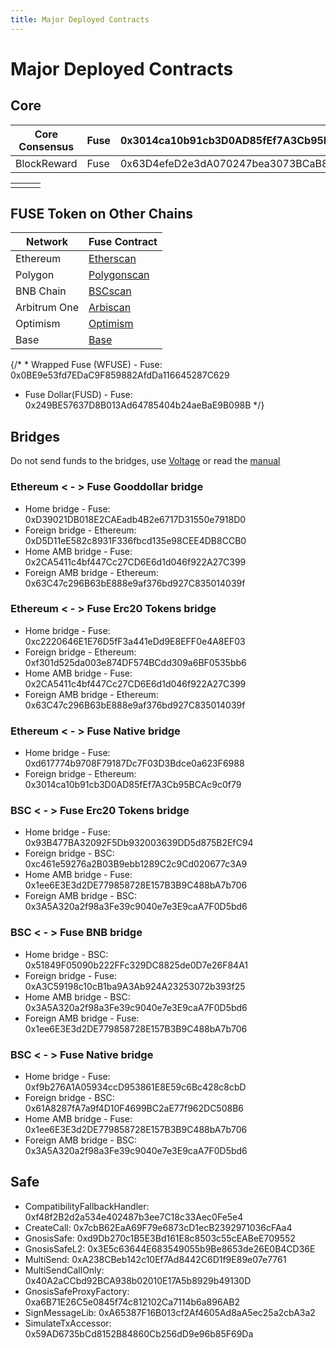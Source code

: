 ```yaml
---
title: Major Deployed Contracts
---
```

# Major Deployed Contracts

## Core

|Core Consensus | Fuse | 0x3014ca10b91cb3D0AD85fEf7A3Cb95BCAc9c0f79 |
|--|---|---|
| BlockReward | Fuse | 0x63D4efeD2e3dA070247bea3073BCaB896dFF6C9B |


| |  | |
|--|---|---|
| |  | |


## FUSE Token on Other Chains&#x20;

| Network      | Fuse Contract                                                                                |
| ------------ | -----------------------------------------------------------------------------------------    |
| Ethereum     | [Etherscan](https://etherscan.io/token/0x970b9bb2c0444f5e81e9d0efb84c8ccdcdcaf84d)           |
| Polygon      | [Polygonscan](https://polygonscan.com/address/0xf915fdda4c882731c0456a4214548cd13a822886)    |
| BNB Chain    | [BSCscan](https://bscscan.com/address/0x5857c96dae9cf8511b08cb07f85753c472d36ea3)            |
| Arbitrum One | [Arbiscan](https://arbiscan.io/token/0xbdef0e9ef12e689f366fe494a7a7d0dad25d9286)             |
| Optimism     | [Optimism](https://optimistic.etherscan.io/token/0xe453d6649643f1f460c371dc3d1da98f7922fe51) |
| Base     | [Base](https://basescan.org/token/0x01facC69EC7360640AA5898E852326752801674A) |


{/* * Wrapped Fuse (WFUSE) - Fuse: 0x0BE9e53fd7EDaC9F859882AfdDa116645287C629&#x20;
* Fuse Dollar(FUSD) - Fuse: 0x249BE57637D8B013Ad64785404b24aeBaE9B098B */}

## Bridges&#x20;

Do not send funds to the bridges, use [Voltage](https://voltage.finance) or read the [manual](../../basics/getting-started-with-fuse/bridge-to-fuse.mdx)

### Ethereum < - > Fuse Gooddollar bridge

* Home bridge - Fuse: 0xD39021DB018E2CAEadb4B2e6717D31550e7918D0&#x20;
* Foreign bridge - Ethereum: 0xD5D11eE582c8931F336fbcd135e98CEE4DB8CCB0
* Home AMB bridge - Fuse: 0x2CA5411c4bf447Cc27CD6E6d1d046f922A27C399&#x20;
* Foreign AMB bridge - Ethereum: 0x63C47c296B63bE888e9af376bd927C835014039f

### Ethereum < - > Fuse Erc20 Tokens bridge

* Home bridge - Fuse: 0xc2220646E1E76D5fF3a441eDd9E8EFF0e4A8EF03&#x20;
* Foreign bridge - Ethereum: 0xf301d525da003e874DF574BCdd309a6BF0535bb6&#x20;
* Home AMB bridge - Fuse: 0x2CA5411c4bf447Cc27CD6E6d1d046f922A27C399&#x20;
* Foreign AMB bridge - Ethereum: 0x63C47c296B63bE888e9af376bd927C835014039f

### Ethereum < - > Fuse Native bridge

* Home bridge - Fuse: 0xd617774b9708F79187Dc7F03D3Bdce0a623F6988&#x20;
* Foreign bridge - Ethereum: 0x3014ca10b91cb3D0AD85fEf7A3Cb95BCAc9c0f79

### BSC < - > Fuse Erc20 Tokens bridge

* Home bridge - Fuse: 0x93B477BA32092F5Db932003639DD5d875B2EfC94&#x20;
* Foreign bridge - BSC: 0xc461e59276a2B03B9ebb1289C2c9Cd020677c3A9&#x20;
* Home AMB bridge - Fuse: 0x1ee6E3E3d2DE779858728E157B3B9C488bA7b706&#x20;
* Foreign AMB bridge - BSC: 0x3A5A320a2f98a3Fe39c9040e7e3E9caA7F0D5bd6

### BSC < - > Fuse BNB bridge

* Home bridge - BSC: 0x51849F05090b222FFc329DC8825de0D7e26F84A1&#x20;
* Foreign bridge - Fuse: 0xA3C59198c10cB1ba9A3Ab924A23253072b393f25&#x20;
* Home AMB bridge - BSC: 0x3A5A320a2f98a3Fe39c9040e7e3E9caA7F0D5bd6&#x20;
* Foreign AMB bridge - Fuse: 0x1ee6E3E3d2DE779858728E157B3B9C488bA7b706

### BSC < - > Fuse Native bridge

* Home bridge - Fuse: 0xf9b276A1A05934ccD953861E8E59c6Bc428c8cbD&#x20;
* Foreign bridge - BSC: 0x61A8287fA7a9f4D10F4699BC2aE77f962DC508B6&#x20;
* Home AMB bridge - Fuse: 0x1ee6E3E3d2DE779858728E157B3B9C488bA7b706&#x20;
* Foreign AMB bridge - BSC: 0x3A5A320a2f98a3Fe39c9040e7e3E9caA7F0D5bd6

## Safe

* CompatibilityFallbackHandler: 0xf48f2B2d2a534e402487b3ee7C18c33Aec0Fe5e4
* CreateCall: 0x7cbB62EaA69F79e6873cD1ecB2392971036cFAa4
* GnosisSafe: 0xd9Db270c1B5E3Bd161E8c8503c55cEABeE709552
* GnosisSafeL2: 0x3E5c63644E683549055b9Be8653de26E0B4CD36E
* MultiSend: 0xA238CBeb142c10Ef7Ad8442C6D1f9E89e07e7761
* MultiSendCallOnly: 0x40A2aCCbd92BCA938b02010E17A5b8929b49130D
* GnosisSafeProxyFactory: 0xa6B71E26C5e0845f74c812102Ca7114b6a896AB2
* SignMessageLib: 0xA65387F16B013cf2Af4605Ad8aA5ec25a2cbA3a2
* SimulateTxAccessor: 0x59AD6735bCd8152B84860Cb256dD9e96b85F69Da

##
